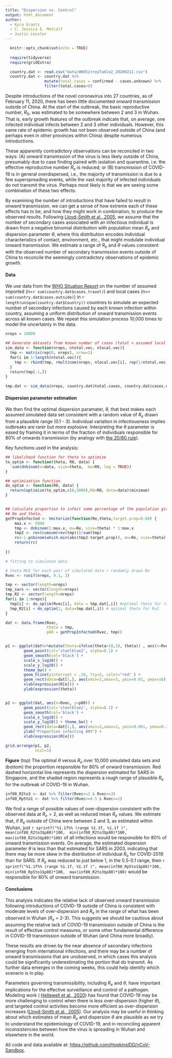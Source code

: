 ```yaml
---
title: "Dispersion vs. Control"
output: html_document
author:
  - Kyra Grantz
  - C. Jessica E. Metcalf
  - Justin Lessler
---
```


```r
  knitr::opts_chunk$set(echo = TRUE)
  
  require(tidyverse)
  require(gridExtra)

  country.dat <- read.csv("data/WHOSitrepTable2_20200211.csv")
  country.dat <- country.dat %>% 
                 mutate(total.cases = confirmed - cases.unknown) %>% 
                 filter(total.cases>0)

```


Despite introductions of the novel coronavirus into 27 countries, as of February 11, 2020, there has been little documented onward transmission outside of China. At the start of the outbreak, the basic reproductive number, $R_0$, was estimated to be somewhere between 2 and 3 in Wuhan. That is, early growth features of the outbreak indicate that, on average, one infected individual infects between 2 and 3 other individuals. However, this same rate of epidemic growth has not been observed outside of China (and perhaps even in other provinces within China) despite numerous introductions. 

These apparently contradictory observations can be reconciled in two ways: (A) onward transmission of the virus is less likely outside of China, presumably due to case finding paired with isolation and quarantine, i.e. the effective reproductive number $R_e$ is reduced; or (B) transmission of COVID-19 is in general overdispersed, i.e., the majority of transmission is due to a few superspreading events, while the vast majority of infected individuals do not transmit the virus. Perhaps most likely is that we are seeing some combination of these two effects. 

By examining the number of introductions that have failed to result in onward transmission, we can get a sense of how extreme each of these effects has to be, and how they might work in combination, to produce the observed results.  Following [Lloyd-Smith et al., 2005](https://www.nature.com/articles/nature04153), we assume that the number of secondary cases associated with an infectious individual is drawn from a negative binomial distribution with population mean $R_e$ and dispersion parameter $\theta$, where this distribution encodes individual characteristics of contact, environment, etc., that might modulate individual onward transmission. We estimate a range of $R_e$ and $\theta$ values consistent with the observed number of secondary transmission events outside of China to reconcile the seemingly contradictory observations of epidemic growth.

#### Data

We use data from the [WHO Situation Report](https://www.who.int/emergencies/diseases/novel-coronavirus-2019/situation-reports) on the number of assumed imported (n=`r sum(country.dat$cases.travel)`) and local cases (n=`r sum(country.dat$cases.outside)`) in `r length(unique(country.dat$Country))` countries to simulate an expected number of secondary infections caused by each known infection within country, assuming a uniform distribution of onward transmission events across all known cases. We repeat this simulation process 10,000 times to model the uncertainty in the data.

```r
nreps = 10000

## Generate datasets from known number of cases (total + assumed local transmission in each country)
sim_data <- function(nreps, ntotal.vec, nlocal.vec){
  tmp <- matrix(rep(0, nreps), nrow=1)
  for(i in 1:length(ntotal.vec)){
    tmp <- rbind(tmp, rmultinom(nreps, nlocal.vec[i], rep(1/ntotal.vec[i], ntotal.vec[i])))
  }
  return(tmp[-1,])
}
 
tmp.dat <- sim_data(nreps, country.dat$total.cases, country.dat$cases.outside)

```



#### Dispersion parameter estimation

We then find the optimal dispersion paramater, $\theta$, that best makes each assumed simulated data set consistent with a random value of $R_e$ drawn from a plausible range (0.1 - 3). Individual variation in infectiousness implies outbreaks are rarer but more explosive. Interpreting the $\theta$ parameter is eased by framing it in terms of the fraction of individuals responsible for 80\% of onwards transmission (by analogy with [the 20/80 rule](https://www.pnas.org/content/94/1/338)). 

Key functions used in the analysis:

```r

## likelihood function for theta to optimize
to_optim <- function(theta, R0, data) {
  -sum(dnbinom(x=data, size=theta,  mu=R0, log = TRUE))
}

## optimization function
do_optim <- function(R0, data) {
  return(optimize(to_optim,c(0,5000),R0=R0, data=data)$minimum)
}


## Calculate proportion to infect some percentage of the population given
## Re and theta.
getPropInfected <- Vectorize(function(Re,theta,target.prop=0.80) {
    max.x <- 5000
    tmp <- dnbinom(1:max.x, mu=Re, size=theta) * 1:max.x
    tmp2 <- rev(cumsum(rev(tmp)))/sum(tmp)
    rc<-1-pnbinom(which.min(abs(tmp2-target.prop)), mu=Re, size=theta)
    return(rc)
  
})


```


```r

# fitting to simulated data

# theta MLE for each pair of simulated data + randomly drawn Re
Rvec <- runif(nreps, 0.1, 3)

tmp <- vector(length=nreps)
tmp_sars <- vector(length=nreps)
tmp_R2 <- vector(length=nreps)
for(i in 1:nreps){
  tmp[i] <- do_optim(Rvec[i], data = tmp.dat[,i]) #optimal theta for random R
  tmp_R2[i] < do_optim(2, data=tmp.dat[,i]) # optimal theta for R=2
}

dat <- data.frame(Rvec, 
                  theta = tmp, 
                  p80 = getPropInfected(Rvec, tmp))


p1 <- ggplot(dat%>%mutate(theta=ifelse(theta>10,10, theta)) , aes(x=Rvec, y=theta)) +
        geom_point(col='steelblue2', alpha=0.1) +
        geom_smooth(col='black') +
        scale_x_log10() +
        scale_y_log10() +
        theme_bw() + 
        geom_hline(yintercept = .16, lty=2, color="red" ) +
        geom_rect(data=dat[1,], aes(xmin=2,xmax=3, ymin=0.01, ymax=10),fill="black", alpha=.2) +
        xlab(expression(R[e])) +
        ylab(expression(theta))


p2 <- ggplot(dat, aes(x=Rvec, y=p80)) +
        geom_point(col='steelblue2', alpha=0.1) +
        geom_smooth(col='black') +
        scale_x_log10() +
        scale_y_log10() + theme_bw() +
        geom_rect(data=dat[1,], aes(xmin=2,xmax=3, ymin=0.001, ymax=0.2),fill="black", alpha=.2) +
        ylab("Proportion infecting 80%") +
        xlab(expression(R[e]))

grid.arrange(p1, p2,
             ncol=1)
```

**Figure** (top) The optimal $\theta$ versus $R_e$ over 10,000 simulated data sets and (bottom) the 
proportion responsible for 80% of onward transmission. Red dashed horizontal line represents the dispersion
estimated for SARS in Singapore, and the shaded region represents a rough range of plausible
$R_e$ for the outbreak of COVID-19 in Wuhan.

```r

inf80_R2to3 <- dat %>% filter(Rvec>=2 & Rvec<=3) 
inf80_Rp5to1 <- dat %>% filter(Rvec>=0.5 & Rvec<=1) 

```

We find a range of possible values of over-dispersion consistent with the observed data at $R_e = 2$, as well as reduced mean $R_e$ values. We estimate that, if $R_e$ outside of China were between 2 and 3, as estimated within Wuhan, just 
`r sprintf("%1.1f%% (range %1.1f, %1.1f )", mean(inf80_R2to3$p80)*100,  min(inf80_R2to3$p80)*100,  max(inf80_R2to3$p80)*100)` 
 of all infections would be responsible for 80% of onward transmission
 events. On average, the estimated dispersion parameter $\theta$ is less than that estimated for SARS in 2003, indicating that there may be more skew in the distribution of individual $R_e$ for COVID-2019 than for SARS. If $R_e$ was reduced to just below 1, in the 0.5-0.1 range, then
 `r sprintf("%1.1f%% (range %1.1f, %1.1f )", mean(inf80_Rp5to1$p80)*100,  min(inf80_Rp5to1$p80)*100,  max(inf80_R2to3$p80)*100)` 
 would be responsible for 80% of onward transmission.

#### Conclusions
This analysis indicates the relative lack of observed onward transmission following introductions of COVID-19 outside of China is consistent with moderate levels of over-dispersion and $R_e$ in the range of what has been observed in Wuhan ($R_e$ = 2-3). This suggests we should be cautious about assuming the relative lack of COVID-19 transmission outside of China is the result of effective control measures, or some other fundamental difference in COVID-19 transmission outside of Wuhan (and China more broadly). 

These results are driven by the near absence of secondary infections emerging from international infections, and there may be a number of onward transmissions that are unobserved, in which cases this analysis could be significantly underestimating the portion that do transmit. As further data emerges in the coming weeks, this could help identify which scenario is in play. 

Parameters governing transmissibility, including $R_e$ and $\theta$, have important implications for the effective surveillance and control of a pathogen. Modeling work ( [Hellewell et al., 2020](https://www.medrxiv.org/content/10.1101/2020.02.08.20021162v1)) has found that COVID-19 may be more challenging to control when there is less over-dispersion (higher $\theta$), and targeted control activities become more efficient as over-dispersion increases ([Lloyd-Smith et al., 2005](https://www.nature.com/articles/nature04153)). Our analysis may be useful in thinking about which estimates of mean $R_e$ and dispersion $\theta$ are plausible as we try to understand the epidemiology of COVID-19, and in reconciling apparent inconsistencies between how the virus is spreading in Wuhan and elsewhere in the world. 


All code and data available at: [https://github.com/HopkinsIDD/nCoV-Sandbox](https://github.com/HopkinsIDD/nCoV-Sandbox).


